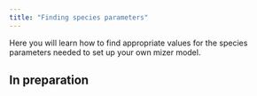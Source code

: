 ```yaml
---
title: "Finding species parameters"
---
```

  Here you will learn how to find appropriate values for the species parameters
  needed to set up your own mizer model.

## In preparation





